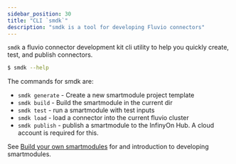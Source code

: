 ```yaml
---
sidebar_position: 30
title: "CLI `smdk`"
description: "smdk is a tool for developing Fluvio connectors"
---
```


`smdk` a fluvio connector development kit cli utility to help you quickly create, test, and publish connectors.

```bash copy="fl"
$ smdk --help
```

The commands for smdk are:

- `smdk generate` - Create a new smartmodule project template
- `smdk build` - Build the smartmodule in the current dir
- `smdk test` - run a smartmodule with test inputs
- `smdk load` - load a connector into the current fluvio cluster
- `smdk publish` - publish a smartmodule to the InfinyOn Hub. A cloud account is required for this.

See [Build your own smartmodules] for and introduction to developing smartmodules.


[Build your own smartmodules]: ./developers/overview.mdx